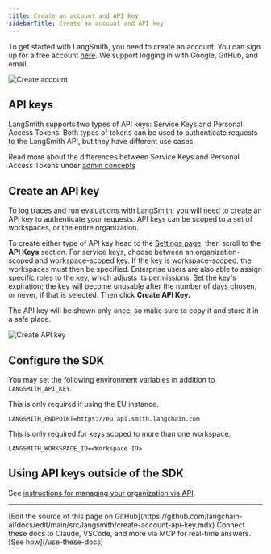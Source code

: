 ```yaml
---
title: Create an account and API key
sidebarTitle: Create an account and API key
---
```


To get started with LangSmith, you need to create an account. You can sign up for a free account [here](https://smith.langchain.com). We support logging in with Google, GitHub, and email.

![Create account](/langsmith/images/create-account.png)

## API keys

LangSmith supports two types of API keys: Service Keys and Personal Access Tokens. Both types of tokens can be used to authenticate requests to the LangSmith API, but they have different use cases.

Read more about the differences between Service Keys and Personal Access Tokens under [admin concepts](/langsmith/administration-overview)

## Create an API key

To log traces and run evaluations with LangSmith, you will need to create an API key to authenticate your requests. API keys can be scoped to a set of workspaces, or the entire organization.

To create either type of API key head to the [Settings page](https://smith.langchain.com/settings), then scroll to the **API Keys** section. For service keys, choose between an organization-scoped and workspace-scoped key. If the key is workspace-scoped, the workspaces must then be specified. Enterprise users are also able to assign specific roles to the key, which adjusts its permissions. Set the key's expiration; the key will become unusable after the number of days chosen, or never, if that is selected. Then click **Create API Key.**

<Note>
The API key will be shown only once, so make sure to copy it and store it in a safe place.
</Note>

![Create API key](/langsmith/images/create-api-key.png)

## Configure the SDK

You may set the following environment variables in addition to `LANGSMITH_API_KEY`.

This is only required if using the EU instance.

`LANGSMITH_ENDPOINT=https://eu.api.smith.langchain.com`

This is only required for keys scoped to more than one workspace.

`LANGSMITH_WORKSPACE_ID=<Workspace ID>`

## Using API keys outside of the SDK

See [instructions for managing your organization via API](/langsmith/manage-organization-by-api).

---

<Callout icon="pen-to-square" iconType="regular">
    [Edit the source of this page on GitHub](https://github.com/langchain-ai/docs/edit/main/src/langsmith/create-account-api-key.mdx)
</Callout>
<Tip icon="terminal" iconType="regular">
    Connect these docs to Claude, VSCode, and more via MCP for    real-time answers. [See how](/use-these-docs)
</Tip>
